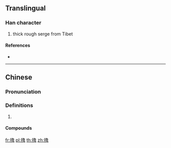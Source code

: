 {{also|氇}}
==Translingual==

===Han character===
{{Han char|rn=82|rad=毛|as=15|sn=19|four=27716|canj=HUNWA}}

# thick rough serge from Tibet

====References====
* {{Han ref|kx=0597.040|dkj=17009|dj=0988.210|hdz=32008.080|uh=6C0C|ud=27660|bh=F25B|bd=62043}}

----

==Chinese==
{{zh-forms|s=氇}}

===Pronunciation===
{{zh-pron
|m=lu
|c=lou5
|cat=
}}

===Definitions===
{{zh-hanzi}}

# {{rfdef|zh}}

====Compounds====
{{zh-der|氆氌}}

[[fr:氌]]
[[pl:氌]]
[[th:氌]]
[[zh:氌]]